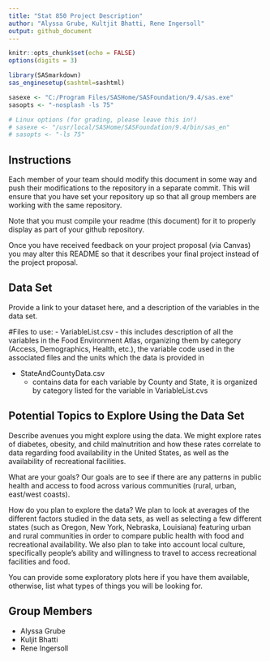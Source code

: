 ```yaml
---
title: "Stat 850 Project Description"
author: "Alyssa Grube, Kultjit Bhatti, Rene Ingersoll"
output: github_document
---
```


```r
knitr::opts_chunk$set(echo = FALSE)
options(digits = 3)
```

```r

library(SASmarkdown)
sas_enginesetup(sashtml=sashtml)

sasexe <- "C:/Program Files/SASHome/SASFoundation/9.4/sas.exe"
sasopts <- "-nosplash -ls 75"

# Linux options (for grading, please leave this in!)
# sasexe <- "/usr/local/SASHome/SASFoundation/9.4/bin/sas_en"
# sasopts <- "-ls 75"
```


## Instructions
  
Each member of your team should modify this document in some way and push their modifications to the repository in a separate commit. This will ensure that you have set your repository up so that all group members are working with the same repository. 

Note that you must compile your readme (this document) for it to properly display as part of your github repository. 

Once you have received feedback on your project proposal (via Canvas) you may alter this README so that it describes your final project instead of the project proposal. 

## Data Set
Provide a link to your dataset here, and a description of the variables in the data set.

#Files to use:
- VariableList.csv 
    - this includes description of all the variables in the Food Environment Atlas, organizing them by category (Access, Demographics, Health, etc.), the variable code used in the associated files and the units which the data is provided in
    
- StateAndCountyData.csv
    - contains data for each variable by County and State, it is organized by category listed for the variable in VariableList.cvs
    

## Potential Topics to Explore Using the Data Set
Describe avenues you might explore using the data. 
We might explore rates of diabetes, obesity, and child malnutrition and how these rates correlate to data regarding food availability in the United States, as well as the availability of recreational facilities. 

What are your goals? 
Our goals are to see if there are any patterns in public health and access to food across various communities (rural, urban, east/west coasts). 

How do you plan to explore the data? 
We plan to look at averages of the different factors studied in the data sets, as well as selecting a few different states (such as Oregon, New York, Nebraska, Louisiana) featuring urban and rural communities in order to compare public health with food and recreational availability. We also plan to take into account local culture, specifically people's ability and willingness to travel to access recreational facilities and food. 


You can provide some exploratory plots here if you have them available, otherwise, list what types of things you will be looking for.



## Group Members
- Alyssa Grube
- Kuljit Bhatti
- Rene Ingersoll

